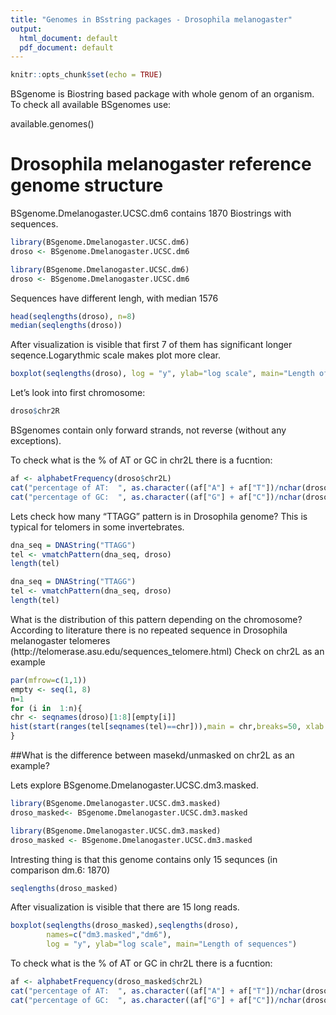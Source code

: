 ```yaml
---
title: "Genomes in BSstring packages - Drosophila melanogaster"
output:
  html_document: default
  pdf_document: default
---
```


```r
knitr::opts_chunk$set(echo = TRUE)
```
BSgenome is Biostring based package with whole genom of an organism. To check all available BSgenomes use: 

available.genomes()

# Drosophila melanogaster reference genome structure

BSgenome.Dmelanogaster.UCSC.dm6 contains 1870 Biostrings with sequences.


```r
library(BSgenome.Dmelanogaster.UCSC.dm6)
droso <- BSgenome.Dmelanogaster.UCSC.dm6
```

```r
library(BSgenome.Dmelanogaster.UCSC.dm6)
droso <- BSgenome.Dmelanogaster.UCSC.dm6
```

Sequences have different lengh, with median 1576
```r
head(seqlengths(droso), n=8)
median(seqlengths(droso))
```

After visualization is visible that first 7 of them has significant longer seqence.Logarythmic scale makes plot more clear.  
```r
boxplot(seqlengths(droso), log = "y", ylab="log scale", main="Length of sequences")
```
 Let's look into first chromosome:
 
```r
droso$chr2R

```

BSgenomes contain only forward strands, not reverse (without any exceptions). 

To check what is the % of AT or GC in chr2L there is a fucntion: 

```r
af <- alphabetFrequency(droso$chr2L)
cat("percentage of AT:  ", as.character((af["A"] + af["T"])/nchar(droso$chr2L)))
cat("percentage of GC:  ", as.character((af["G"] + af["C"])/nchar(droso$chr2L)))

```

Lets check how many "TTAGG" pattern is in Drosophila genome? This is typical for telomers in some invertebrates. 

```r
dna_seq = DNAString("TTAGG")
tel <- vmatchPattern(dna_seq, droso)
length(tel)
```
```r
dna_seq = DNAString("TTAGG")
tel <- vmatchPattern(dna_seq, droso)
length(tel)
```

What is the distribution of this pattern depending on the chromosome? According to literature there is no repeated sequence in Drosophila melanogaster telomeres (http://telomerase.asu.edu/sequences_telomere.html) Check on chr2L as an example

```r
par(mfrow=c(1,1))
empty <- seq(1, 8)
n=1
for (i in  1:n){
chr <- seqnames(droso)[1:8][empty[i]]
hist(start(ranges(tel[seqnames(tel)==chr])),main = chr,breaks=50, xlab = "Hits of TTAGG")
} 
```


##What is the difference between masekd/unmasked on chr2L as an example?

Lets explore BSgenome.Dmelanogaster.UCSC.dm3.masked.


```r
library(BSgenome.Dmelanogaster.UCSC.dm3.masked)
droso_masked<- BSgenome.Dmelanogaster.UCSC.dm3.masked
```

```r
library(BSgenome.Dmelanogaster.UCSC.dm3.masked)
droso_masked <- BSgenome.Dmelanogaster.UCSC.dm3.masked
```

Intresting thing is that this genome contains only 15 sequnces (in comparison dm.6: 1870)
```r
seqlengths(droso_masked)
```
After visualization is visible that there are 15 long reads. 
```r


boxplot(seqlengths(droso_masked),seqlengths(droso),
        names=c("dm3.masked","dm6"),
        log = "y", ylab="log scale", main="Length of sequences")
```

To check what is the % of AT or GC in chr2L there is a fucntion: 

```r
af <- alphabetFrequency(droso_masked$chr2L)
cat("percentage of AT:  ", as.character((af["A"] + af["T"])/nchar(droso_masked$chr2L)))
cat("percentage of GC:  ", as.character((af["G"] + af["C"])/nchar(droso_masked$chr2L)))

```





